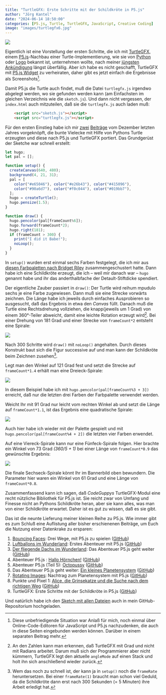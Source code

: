 ```yaml
---
title: "TurtleGFX: Erste Schritte mit der Schildkröte in P5.js"
author: "Jörg Kantel"
date: "2024-06-14 18:50:00"
categories: [P5.js, Turtle, TurtleGFX, JavaScript, Creative Coding]
image: "images/turtlegfx6.jpg"
---
```


[![](images/turtlegfx6-b.jpg)](https://www.flickr.com/photos/schockwellenreiter/53782478099/)

Eigentlich ist eine Vorstellung der ersten Schritte, die ich mit [TurtleGFX](https://github.com/CodeGuppyPrograms/TurtleGFX/tree/master), einem [P5.js](http://cognitiones.kantel-chaos-team.de/programmierung/creativecoding/processing/p5js.html)-Nachbau einer Turtle-Implementierung, wie sie von [Python](http://cognitiones.kantel-chaos-team.de/programmierung/python/turtlepython.html) oder [Logo](http://cognitiones.kantel-chaos-team.de/programmierung/logo.html) bekannt ist, unternehmen wollte, nach meiner [jüngsten Ankündigung](https://kantel.github.io/posts/2024060901_turtle_gfx/) längst überfällig. Aber ich habe es nicht geschafft, TurtleGFX mit [P5.js Widget](http://cognitiones.kantel-chaos-team.de/programmierung/creativecoding/processing/p5xjswidget.html) zu verheiraten, daher gibt es jetzt einfach die Ergebnisse als Screenshots[^1].

[^1]: Diese unbefriedigende Situation war Anlaß für mich, noch einmal über Online-Code-Editoren für JavaScript und P5.js nachzudenken, die auch in diese Seiten eingebunden werden können. Darüber in einem separaten Beitrag mehr.

Damit P5.js die Turtle auch findet, muß die Datei `turtlegfx.js` irgendwo abgelegt werden, wo sie gefunden werden kann (am Einfachsten im gleichen Verzeichnis wie die `sketch.js`). Und dann nicht vergessen, der `index.html` auch mitzuteilen, daß sie die `turtlegfx.js` auch laden muß:

~~~html
    <script src="sketch.js"></script>
    <script src="turtlegfx.js"></script>
~~~

Für den ersten Einstieg habe ich mir [zwei](https://kantel.github.io/posts/2023122201_turtle_spirale/) [Beiträge](https://kantel.github.io/posts/2023122802_mehr_farben_mehr_ecken/) vom Dezember letzten Jahres vorgeknöpft, die bunte Vielecke mit Hilfe von Pythons Turtle erzeugten und diese nach P5.js und TurtleGFX portiert. Das Grundgerüst der Sketche war schnell erstellt:

~~~javascript
let hugo;
let pal = [];

function setup() {
  createCanvas(640, 480);
  background(4, 21, 31);
  pal = [
    color("#e65046"), color("#e26b43"), color("#415096"),
    color("#90a6d7"), color("#f0c044"), color("#019bb7"),
  ];
  hugo = createTurtle();
  hugo.pensize(1.5);
}

function draw() {
  hugo.pencolor(pal[frameCount%6]);
  hugo.forward(frameCount*2);
  hugo.right(181);
  if (frameCount > 300) {
    print("I did it Babe!");
    noLoop();
  }
}
~~~

In `setup()` wurden erst einmal sechs Farben festgelegt, die ich mir aus [diesen Farbpaletten nach Bridget Riley](http://cognitiones.kantel-chaos-team.de/multimedia/farbpaletten/briley.html) zusammengeschustert hatte. Dann habe ich eine Schildkröte erzeugt, die ich -- weil mir danach war -- `hugo` genannt habe und ihr das anderthalbfache der Detault-Stiftdicke spendiert.

Der eigentliche Zauber passiert in `draw()`: Der Turtle wird reihum mpudulo sechs je eine Farbe zugewiesen. Dann muß sie eine Strecke vorwärts zeichnen. Die Länge habe ich jeweils durch einfaches Ausprobieren so ausgesucht, daß das Ergebnis in etwa den *Canvas* füllt. Danach muß die Turtle eine Rechtsdrehung vollziehen, die knapp(jeweils um 1 Grad) von einem 360°-Teiler abweicht, damit eine leichte Rotation erzeugt wird[^2]. Bei einer Drehung von 181 Grad und einer Strecke von `frameCount*2` entsteht eine Spirale:

[^2]: An den Zahlen kann man erkennen, daß TurtleGFX mit Grad und nicht mit Radians arbeitet. Darum muß sich der Programmierer aber nicht kümmern, TurtleGFX legt den aktuelle `angleMode` auf einen Stack und holt ihn sich anschließend wieder zurück.

[![](images/turtlegfx2.jpg)](https://www.flickr.com/photos/schockwellenreiter/53782576350/)

Nach 300 Schritte wird `draw()` mit `noLoop()` angehalten. Durch dieses Konstrukt baut sich die Figur successive auf und man kann der Schildkröte beim Zeichnen zusehen[^3].

[^3]: Wem das noch zu schnell ist, der kann ja in `setup()` noch die `frameRate` heruntersetzen. Bei einer `frameRate(1)` braucht man schon viel Geduld, da die Schildkröte dann erst nach 300 Sekunden (= 5 Minuten) ihre Arbeit erledigt hat.

Legt man den Winkel auf 121 Grad fest und setzt die Strecke auf `frameCount*1.4` erhält man eine Dreieck-Spirale:

[![](images/turtlegfx3.jpg)](https://www.flickr.com/photos/schockwellenreiter/53782576340/)

In diesem Beispiel habe ich mit `hugo.pencolor(pal[frameCount%3 + 3])` erreicht, daß nur die letzten drei Farben der Farbpalette verwendet werden.

Weicht Ihr mit 91 Grad nur leicht vom rechten Winkel ab und setzt die Länge auf `frameCount*1.1`, ist das Ergebnis eine quadratische Spirale:

[![](images/turtlegfx4.jpg)](https://www.flickr.com/photos/schockwellenreiter/53782576335/)

Auch hier habe ich wieder mit der Palette gespielt und mit `hugo.pencolor(pal[frameCount%4 + 2])` die letzten vier Farben erwendet.

Auf eine Viereck-Spirale kann nur eine Fünfeck-Spirale folgen. Hier brachte ein Winkel von 73 Grad *(360/5 + 1)* bei einer Länge von `frameCount*0.9` das gewünschte Ergebnis:

[![](images/turtlegfx5.jpg)](https://www.flickr.com/photos/schockwellenreiter/53782576365/)

Die finale Sechseck-Spirale könnt Ihr im Bannerbild oben bewundern. Die Parameter hier waren ein Winkel von 61 Grad und eine Länge von `frameCount*0.8`.

Zusammenfassend kann ich sagen, daß *CodeGuppys* TurtleGFX-Modul eine recht nützliche Bibliothek für P5.js ist. Sie reicht zwar von Umfang und Finesse nicht an Pythons Schildkröte heran, aber sie kann alles, was man von einer Schildkröte erwartet. Daher ist es gut zu wissen, daß es sie gibt.

Das ist die neunte Lieferung meiner kleinen Reihe zu P5.js. Wie immer gibt es zum Schluß eine Auflistung aller bisher erschienenen Beiträge, um Euch die Nutzung einer Datenkrake zu ersparen:

1. [Bouncing Faces](https://kantel.github.io/posts/2024051901_bouncing_faces/): Drei Wege, mit P5.js zu spielen ([GitHub](https://github.com/kantel/p5js/tree/master/bouncingfaces2))
2. [Luftballons im Wunderland](https://kantel.github.io/posts/2024052301_balloons_in_wonderland/): Erstes Abenteuer mit P5.js ([GitHub](https://github.com/kantel/p5js/tree/master/balloons))
3. [Der fliegende Dachs im Wunderland](https://kantel.github.io/posts/2024052501_dachs_im_eis_p5js/): Das Abenteuer P5.js geht weiter ([GitHub](https://github.com/kantel/p5js/tree/master/flyingbadger))
4. Abenteuer P5.js : [Hallo Hörnchen!](https://kantel.github.io/posts/2024052601_hallo_hoernchen/) ([GitHub](https://github.com/kantel/p5js/tree/master/hoernchen))
5. Abenteuer P5.js (Teil 5): [Octopussy](https://kantel.github.io/posts/2024052903_octopussy/) ([GitHub](https://github.com/kantel/p5js/tree/master/octopussy))
6. Das Abenteuer P5.js geht weiter: [Ein kleines Planetensystem](https://kantel.github.io/posts/2024053001_planetensystem_p5js/) ([GitHub](https://github.com/kantel/p5js/tree/master/planetensystem/small_planetary_system))
7. [Rotating Images](https://kantel.github.io/posts/2024053103_roating_images/): Nachtrag zum Planetensystem mit P5.js ([GitHub](https://github.com/kantel/p5js/tree/master/rotating_image))
8. Punkte und Pixel 1: [Alice, die Grinsekatze und die Suche nach dem richtigen Weg](https://kantel.github.io/posts/2024060201_grinsekatze_weg/) ([GitHub](https://github.com/kantel/p5js/tree/master/sierp01))
9. TurtleGFX: Erste Schritte mit der Schildkröte in P5.js ([GitHub](https://github.com/kantel/p5js/tree/master/turtlegfxtest1))

Und natürlich habe ich den [Sketch mit allen Dateien](https://github.com/kantel/p5js/tree/master/turtlegfxtest1) auch in mein GitHub-Repositorium hochgeladen.